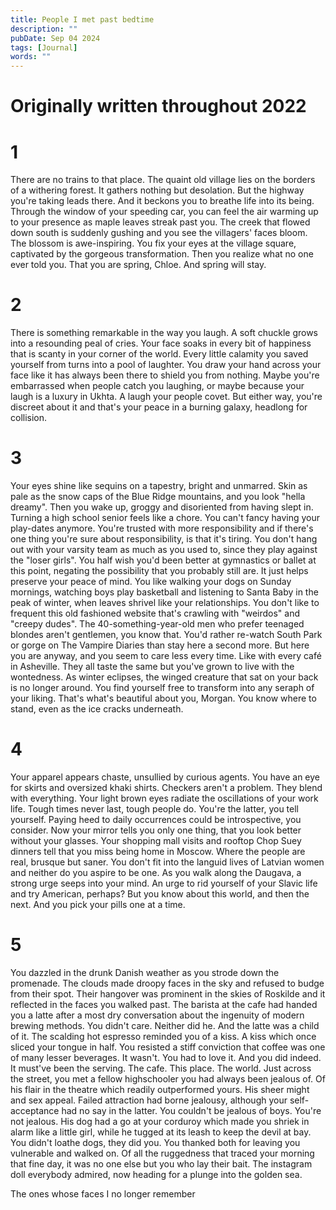 ---
title: People I met past bedtime
description: ""
pubDate: Sep 04 2024
tags: [Journal]
words: ""
---

<h1 class="text-sm md:text-xl italic text-center text-[#c4c1b9]">
  Originally written throughout 2022
</h1>

# 1

There are no trains to that place. The quaint old village lies on the borders of a withering forest.
It gathers nothing but desolation. But the highway you're taking leads there. And it beckons you to
breathe life into its being. Through the window of your speeding car, you can feel the air warming up to your
presence as maple leaves streak past you. The creek that flowed down south is suddenly gushing and you see the
villagers' faces bloom. The blossom is awe-inspiring. You fix your eyes at the village square, captivated by
the gorgeous transformation. Then you realize what no one ever told you. That you are spring, Chloe.
And spring will stay.

# 2

There is something remarkable in the way you laugh. A soft chuckle grows into a resounding peal of cries.
Your face soaks in every bit of happiness that is scanty in your corner of the world. Every little calamity
you saved yourself from turns into a pool of laughter. You draw your hand across your face like it has always been
there to shield you from nothing. Maybe you're embarrassed when people catch you laughing,
or maybe because your laugh is a luxury in Ukhta. A laugh your people covet. But either way, you're
discreet about it and that's your peace in a burning galaxy, headlong for collision.

# 3

Your eyes shine like sequins on a tapestry, bright and unmarred. Skin as pale as the snow caps of the
Blue Ridge mountains, and you look "hella dreamy". Then you wake up, groggy and disoriented from having
slept in. Turning a high school senior feels like a chore. You can't fancy having your play-dates anymore. You're trusted
with more responsibility and if there's one thing you're sure about responsibility, is that it's tiring. You
don't hang out with your varsity team as much as you used to, since they play against the "loser girls". You half
wish you'd been better at gymnastics or ballet at this point, negating the possibility that you probably
still are. It just helps preserve your peace of mind. You like walking your dogs on Sunday mornings, watching boys play
basketball and listening to Santa Baby in the peak of winter, when leaves shrivel like your
relationships. You don't like to frequent this old fashioned website that's crawling with "weirdos"
and "creepy dudes". The 40-something-year-old men who prefer teenaged blondes aren't gentlemen, you know that.
You'd rather re-watch South Park or gorge on The Vampire Diaries than stay here a second more. But
here you are anyway, and you seem to care less every time. Like with every café in Asheville. They all taste the
same but you've grown to live with the wontedness. As winter eclipses, the winged creature that sat on your
back is no longer around. You find yourself free to transform into any seraph of your liking.
That's what's beautiful about you, Morgan. You know where to stand, even as the ice cracks underneath.

# 4

Your apparel appears chaste, unsullied by curious agents. You have an eye for skirts and oversized khaki
shirts. Checkers aren't a problem. They blend with everything. Your light brown eyes radiate the oscillations
of your work life. Tough times never last, tough people do. You're the latter, you tell yourself. Paying heed to
daily occurrences could be introspective, you consider. Now your
mirror tells you only one thing, that you look better without your glasses. Your shopping mall visits and rooftop
Chop Suey dinners tell that you miss being home in Moscow. Where the people are real, brusque but saner. You
don't fit into the languid lives of Latvian women and neither do you aspire to be one. As you walk along the Daugava, a
strong urge seeps into your mind. An urge to rid yourself of your Slavic life and try American, perhaps?
But you know about this world, and then the next. And you pick your pills one at a time.

# 5

You dazzled in the drunk Danish weather as you strode down the promenade. The clouds made droopy faces in
the sky and refused to budge from their spot. Their hangover was prominent in the skies of Roskilde and it
reflected in the faces you walked past. The barista at the cafe had handed you a latte after a most dry
conversation about the ingenuity of modern brewing methods. You didn't care. Neither did he. And the latte was
a child of it. The scalding hot espresso reminded you of a kiss. A kiss which once sliced your tongue in half. You
resisted a stiff conviction that coffee was one of many lesser beverages. It wasn't. You had to love it. And you
did indeed. It must've been the serving. The cafe. This place. The world. Just across the street, you met a fellow highschooler you had always been
jealous of. Of his flair in the theatre which readily outperformed yours. His sheer might and sex appeal. Failed
attraction had borne jealousy, although your self-acceptance had no say in the latter. You couldn't be jealous of
boys. You're not jealous. His dog had a go at your corduroy which made you shriek in alarm like a little girl, while
he tugged at its leash to keep the devil at bay. You didn't loathe
dogs, they did you. You thanked both for leaving you vulnerable and walked on. 
Of all the ruggedness that traced your morning that fine day, it was no one else but you
who lay their bait. The instagram doll everybody admired, now heading for a plunge into the golden sea.

<div class="flex w-full justify-end text-[#c4c1b9] italic mt-28">
  <p class="w-1/2">The ones whose faces I no longer remember</p>
</div>
